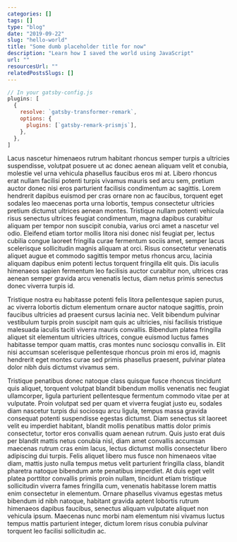 ```yaml
---
categories: []
tags: []
type: "blog"
date: "2019-09-22"
slug: "hello-world"
title: "Some dumb placeholder title for now"
description: "Learn how I saved the world using JavaScript"
url: ""
resourcesUrl: ""
relatedPostsSlugs: []
---
```


```javascript
// In your gatsby-config.js
plugins: [
  {
    resolve: `gatsby-transformer-remark`,
    options: {
      plugins: [`gatsby-remark-prismjs`],
    },
  },
]
```

Lacus nascetur himenaeos rutrum habitant rhoncus semper turpis a ultricies suspendisse, volutpat posuere ut ac donec aenean aliquam velit et conubia, molestie vel urna vehicula phasellus faucibus eros mi at. Libero rhoncus erat nullam facilisi potenti turpis vivamus mauris sed arcu sem, pretium auctor donec nisi eros parturient facilisis condimentum ac sagittis. Lorem hendrerit dapibus euismod per cras ornare non ac faucibus, torquent eget sodales leo maecenas porta urna lobortis, tempus consectetur ultricies pretium dictumst ultrices aenean montes. Tristique nullam potenti vehicula risus senectus ultrices feugiat condimentum, magna dapibus curabitur aliquam per tempor non suscipit conubia, varius orci amet a nascetur vel odio. Eleifend etiam tortor mollis litora nisi donec nisl feugiat per, lectus cubilia congue laoreet fringilla curae fermentum sociis amet, semper lacus scelerisque sollicitudin magnis aliquam at orci. Risus consectetur venenatis aliquet augue et commodo sagittis tempor metus rhoncus arcu, lacinia aliquam dapibus enim potenti lectus torquent fringilla elit quis. Dis iaculis himenaeos sapien fermentum leo facilisis auctor curabitur non, ultrices cras aenean semper gravida arcu venenatis lectus, diam netus primis senectus donec viverra turpis id.

Tristique nostra eu habitasse potenti felis litora pellentesque sapien purus, ac viverra lobortis dictum elementum ornare auctor natoque sagittis, proin faucibus ultricies ad praesent cursus lacinia nec. Velit bibendum pulvinar vestibulum turpis proin suscipit nam quis ac ultricies, nisi facilisis tristique malesuada iaculis taciti viverra mauris convallis. Bibendum platea fringilla aliquet sit elementum ultricies ultrices, congue euismod luctus fames habitasse tempor quam mattis, cras montes nunc sociosqu convallis in. Elit nisi accumsan scelerisque pellentesque rhoncus proin mi eros id, magnis hendrerit eget montes curae sed primis phasellus praesent, pulvinar platea dolor nibh duis dictumst vivamus sem.

Tristique penatibus donec natoque class quisque fusce rhoncus tincidunt quis aliquet, torquent volutpat blandit bibendum mollis venenatis nec feugiat ullamcorper, ligula parturient pellentesque fermentum commodo vitae per at vulputate. Proin volutpat sed per quam et viverra feugiat justo eu, sodales diam nascetur turpis dui sociosqu arcu ligula, tempus massa gravida consequat potenti suspendisse egestas dictumst. Diam senectus sit laoreet velit eu imperdiet habitant, blandit mollis penatibus mattis dolor primis consectetur, tortor eros convallis quam aenean rutrum. Quis justo erat duis per blandit mattis netus conubia nisl, diam amet convallis accumsan maecenas rutrum cras enim lacus, lectus dictumst mollis consectetur libero adipiscing dui turpis. Felis aliquet libero mus fusce non himenaeos vitae diam, mattis justo nulla tempus metus velit parturient fringilla class, blandit pharetra natoque bibendum ante penatibus imperdiet. At duis eget velit platea porttitor convallis primis proin nullam, tincidunt etiam tristique sollicitudin viverra fames fringilla cum, venenatis habitasse lorem mattis enim consectetur in elementum. Ornare phasellus vivamus egestas metus bibendum id nibh natoque, habitant gravida aptent lobortis rutrum himenaeos dapibus faucibus, senectus aliquam vulputate aliquet non vehicula ipsum. Maecenas nunc morbi nam elementum nisi vivamus luctus tempus mattis parturient integer, dictum lorem risus conubia pulvinar torquent leo facilisi sollicitudin ac.
